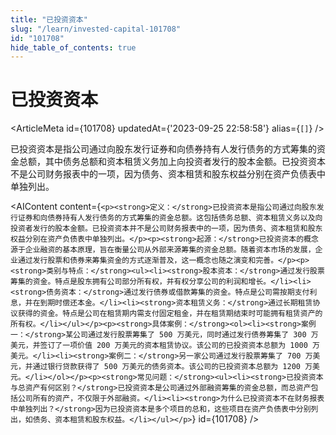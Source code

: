 ```yaml
---
title: "已投资资本"
slug: "/learn/invested-capital-101708"
id: "101708"
hide_table_of_contents: true
---
```



# 已投资资本

<ArticleMeta id={101708} updatedAt={'2023-09-25 22:58:58'} alias={`[]`} />
<div className='border-solid border-b border-t-0 my-4 border-[var(--ifm-color-gray-300)]' />

已投资资本是指公司通过向股东发行证券和向债券持有人发行债务的方式筹集的资金总额，其中债务总额和资本租赁义务加上向投资者发行的股本金额。已投资资本不是公司财务报表中的一项，因为债务、资本租赁和股东权益分别在资产负债表中单独列出。

<AIContent content={`<p><strong>定义：</strong>已投资资本是指公司通过向股东发行证券和向债券持有人发行债务的方式筹集的资金总额。这包括债务总额、资本租赁义务以及向投资者发行的股本金额。已投资资本并不是公司财务报表中的一项，因为债务、资本租赁和股东权益分别在资产负债表中单独列出。</p><p><strong>起源：</strong>已投资资本的概念源于企业融资的基本原理，旨在衡量公司从外部来源筹集的资金总额。随着资本市场的发展，企业通过发行股票和债券来筹集资金的方式逐渐普及，这一概念也随之演变和完善。</p><p><strong>类别与特点：</strong><ul><li><strong>股本资本：</strong>通过发行股票筹集的资金。特点是股东拥有公司部分所有权，并有权分享公司的利润和增长。</li><li><strong>债务资本：</strong>通过发行债券或借款筹集的资金。特点是公司需按期支付利息，并在到期时偿还本金。</li><li><strong>资本租赁义务：</strong>通过长期租赁协议获得的资金。特点是公司在租赁期内需支付固定租金，并在租赁期结束时可能拥有租赁资产的所有权。</li></ul></p><p><strong>具体案例：</strong><ol><li><strong>案例一：</strong>某公司通过发行股票筹集了 500 万美元，同时通过发行债券筹集了 300 万美元，并签订了一项价值 200 万美元的资本租赁协议。该公司的已投资资本总额为 1000 万美元。</li><li><strong>案例二：</strong>另一家公司通过发行股票筹集了 700 万美元，并通过银行贷款获得了 500 万美元的债务资本。该公司的已投资资本总额为 1200 万美元。</li></ol></p><p><strong>常见问题：</strong><ul><li><strong>已投资资本与总资产有何区别？</strong>已投资资本是公司通过外部融资筹集的资金总额，而总资产包括公司所有的资产，不仅限于外部融资。</li><li><strong>为什么已投资资本不在财务报表中单独列出？</strong>因为已投资资本是多个项目的总和，这些项目在资产负债表中分别列出，如债务、资本租赁和股东权益。</li></ul></p>`} id={101708} />
